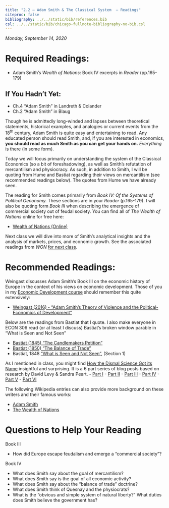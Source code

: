 ```yaml
---
title: "2.2 — Adam Smith & The Classical System  — Readings"
citeproc: false
bibliography: ../../static/bib/references.bib
csl: ../../static/bib/chicago-fullnote-bibliography-no-bib.csl
---
```


*Monday, September 14, 2020*

# Required Readings:

- <i class="fas fas fa-book"></i> Adam Smith's *Wealth of Nations*: Book IV excerpts in *Reader* (pp.165-179)

## If You Hadn't Yet:
- <i class="fas fas fa-book"></i> Ch.4 "Adam Smith" in Landreth & Colander
- <i class="fas fas fa-book"></i> Ch.2 "Adam Smith" in Blaug

Though he is admittedly long-winded and lapses between theoretical statements, historical examples, and analogies or current events from the 18^th^ century, Adam Smith is quite easy and entertaining to read. Any educated person should read Smith, and, if you are interested in economics, **you should read as much Smith as you can get your hands on.** *Everything* is there (in some form).

Today we will focus primarily on understanding the system of the Classical Economics (so a bit of foreshadowing), as well as Smith's refutation of mercantilism and physiocracy. As such, in addition to Smith, I will be quoting from Hume and Bastiat regarding their views on mercantilism (see recommended readings below). The quotes from Hume we have already seen. 

The reading for Smith comes primarily from *Book IV: Of the Systems of Political Oeconomy.* These sections are in your *Reader* (p.165-179). I will also be quoting form *Book III* when describing the emergence of commercial society out of feudal society. You can find all of *The Wealth of Nations* online for free here: 

- [<i class="fas fas fa-book"></i> Wealth of Nations (Online)](https://www.econlib.org/library/Smith/smWN.html)

Next class we will dive into more of Smith's analytical insights and the analysis of markets, prices, and economic growth. See the associated readings from *WON* [for next class](/reading/2.3-reading).

# Recommended Readings:

Weingast discusses Adam Smith's Book III on the economic history of Europe in the context of his views on economic development. Those of you in my [Economic Development course](https://devf19.classes.ryansafner.com) should remember this quite extensively:

- [<i class="fas fas file-pdf"></i> Weingast (2016) - “Adam Smith's Theory of Violence and the Political-Economics of Development”](https://papers.ssrn.com/sol3/papers.cfm?abstract_id=2881042)

Below are the readings from Bastiat that I quote. I also make everyone in ECON 306 read (or at least I discuss) Bastiat's broken window parable in “What is Seen and Not Seen”

- [<i class="fa-external-link-square-alt"></i> Bastiat (1845) “The Candlemakers Petition”](http://bastiat.org/en/petition.html)
- [<i class="fa-external-link-square-alt"></i> Bastiat (1850) “The Balance of Trade”](https://www.econlib.org/library/Bastiat/basEss.html?chapter_num=16#book-reader)
- <i class="fas fa-external-link-square-alt"></i> Bastiat, 1848 [“What is Seen and Not Seen”](https://www.econlib.org/library/Bastiat/basEss.html?chapter_num=4#book-reader), (Section 1)

As I mentioned in class, you might find [How the Dismal Science Got its Name](https://www.econlib.org/library/Columns/LevyPeartdismal.html) insightful and surprising. It is a 6 part series of blog posts based on research by David Levy & Sandra Peart.
- [Part I](https://www.econlib.org/library/Columns/LevyPeartdismal.html)
- [Part II](https://www.econlib.org/library/Columns/LevyPeartdismal2.html)
- [Part III](https://www.econlib.org/library/Columns/LevyPeartdismal3.html)
- [Part IV](https://www.econlib.org/library/Columns/LevyPeartdismal4.html)
- [Part V](https://www.econlib.org/library/Columns/LevyPeartdismal5.html)
- [Part VI](https://www.econlib.org/library/Columns/LevyPeartdismal6.html)

The following Wikipedia entries can also provide more background on these writers and their famous works:

- [<i class="fab fa-wikipedia-w"></i> Adam Smith](https://en.wikipedia.org/wiki/Adam_Smith)
- [<i class="fab fa-wikipedia-w"></i> The Wealth of Nations](https://en.wikipedia.org/wiki/The_Wealth_of_Nations)


# Questions to Help Your Reading

Book III

- How did Europe escape feudalism and emerge a “commercial society”?

Book IV

- What does Smith say about the goal of mercantilism?
- What does Smith say is the goal of all economic activity?
- What does Smith say about the “balance of trade” doctrine?
- What does Smith think of Quesnay and the physiocrats?
- What is the “obvious and simple system of natural liberty?” What duties does Smith believe the government has?